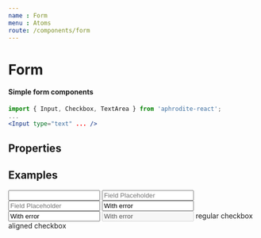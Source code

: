 ```yaml
---
name : Form
menu : Atoms
route: /components/form
---
```



# Form
#### Simple form components

```jsx
import { Input, Checkbox, TextArea } from 'aphrodite-react';
...
<Input type="text" ... />
```

## Properties
<Props of={Input} />

## Examples
<Playground>
    <Input
        type="text"
        id="ExampleInputWithoutPlaceholder"
        label="Field Label"
    />
</Playground>

<Playground>
    <Input
        type="text"
        id="ExampleInputWithPlaceholder"
        placeholder="Field Placeholder"
    />
</Playground>

<Playground>
    <Input
        type="text"
        id="ExampleInput"
        label="Field Label"
        placeholder="Field Placeholder"
    />
</Playground>

<Playground>
    <Input
        type="text"
        id="ExampleInputError"
        value="With error"
        label="Field Label"
        placeholder="Field Placeholder"
        error
    />
</Playground>

<Playground>
    <Input
        type="text"
        id="ExampleInputErrorWithMsg"
        value="With error"
        label="Field Label"
        placeholder="Field Placeholder"
        error
        errorMessage="And with error message"
    />
</Playground>

<Playground>
    <Input
        type="text"
        id="ExampleInputErrorWithMsg"
        value="With error"
        label="Field Label"
        placeholder="Field Placeholder"
        error
        errorMessage="And with error message"
        disabled
    />
</Playground>

<Playground>
    <Row>
        <Col xs={6} styles={{ margin: '10px 0' }}>
            <Checkbox
                type="checkbox"
                id="ExampleCheckbox">
                regular checkbox
            </Checkbox>
        </Col>
        <Col xs={6} styles={{ margin: '10px 0' }}>
            <Checkbox
                id="ExampleCheckboxRight"
                right>
                aligned checkbox
            </Checkbox>
        </Col>
    </Row>
</Playground>
